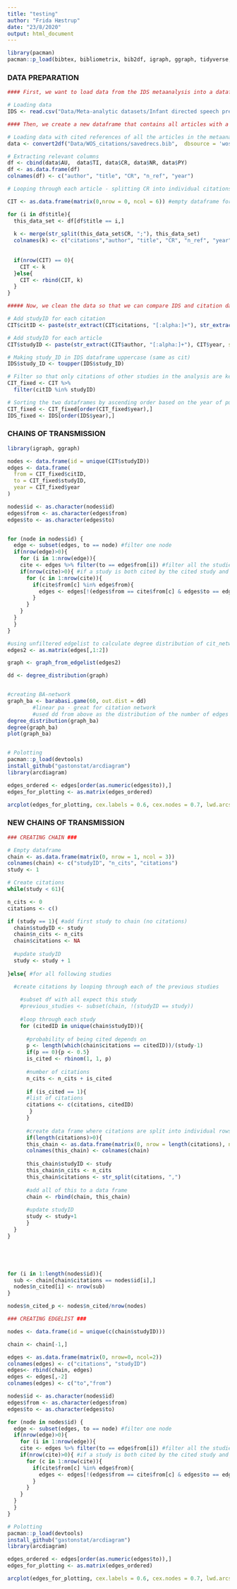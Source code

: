 ```yaml
---
title: "testing"
author: "Frida Hæstrup"
date: "23/8/2020"
output: html_document
---
```


```r
library(pacman)
pacman::p_load(bibtex, bibliometrix, bib2df, igraph, ggraph, tidyverse, stringr, dplyr)
```

### DATA PREPARATION ###
```r

#### First, we want to load data from the IDS metaanalysis into a dataframe ####

# Loading data 
IDS <- read.csv("Data/Meta-analytic datasets/Infant directed speech preference.csv")

#### Then, we create a new dataframe that contains all articles with a row for each of their citations ####

# Loading data with cited references of all the articles in the metaanalysis from Web of Science
data <- convert2df("Data/WOS_citations/savedrecs.bib",  dbsource = 'wos',format = "bibtex")

# Extracting relevant columns
df <- cbind(data$AU,  data$TI, data$CR, data$NR, data$PY)
df <- as.data.frame(df)
colnames(df) <- c("author", "title", "CR", "n_ref", "year")

# Looping through each article - splitting CR into individual citations

CIT <- as.data.frame(matrix(0,nrow = 0, ncol = 6)) #empty dataframe for loop

for (i in df$title){
  this_data_set <- df[df$title == i,]
  
  k <- merge(str_split(this_data_set$CR, ";"), this_data_set)
  colnames(k) <- c("citations","author", "title", "CR", "n_ref", "year") 
  
  
  if(nrow(CIT) == 0){
    CIT <- k
  }else{
    CIT <- rbind(CIT, k)
  }
}

##### Now, we clean the data so that we can compare IDS and citation dataframes #####

# Add studyID for each citation
CIT$citID <- paste(str_extract(CIT$citations, "[:alpha:]+"), str_extract(CIT$citations, "\\d+"), sep = "") 

# Add studyID for each article
CIT$studyID <- paste(str_extract(CIT$author, "[:alpha:]+"), CIT$year, sep = "") 

# Making study_ID in IDS dataframe uppercase (same as cit)
IDS$study_ID <- toupper(IDS$study_ID)

# Filter so that only citations of other studies in the analysis are kept
CIT_fixed <- CIT %>% 
  filter(citID %in% studyID)

# Sorting the two dataframes by ascending order based on the year of publication
CIT_fixed <- CIT_fixed[order(CIT_fixed$year),]
IDS_fixed <- IDS[order(IDS$year),]

```

### CHAINS OF TRANSMISSION ###
```r

library(igraph, ggraph)

nodes <- data.frame(id = unique(CIT$studyID))
edges <- data.frame(
  from = CIT_fixed$citID,
  to = CIT_fixed$studyID,
  year = CIT_fixed$year
)

nodes$id <- as.character(nodes$id)
edges$from <- as.character(edges$from)
edges$to <- as.character(edges$to)


for (node in nodes$id) {
  edge <- subset(edges, to == node) #filter one node
  if(nrow(edge)>0){
    for (i in 1:nrow(edge)){
    cite <- edges %>% filter(to == edge$from[i]) #filter all the studies the node cites
    if(nrow(cite)>0){ #if a study is both cited by the cited study and the node
      for (c in 1:nrow(cite)){
        if(cite$from[c] %in% edge$from){
          edges <- edges[!(edges$from == cite$from[c] & edges$to == edge$to[i]),]
        }
      }
    }
  }
  }
}

#using unfiltered edgelist to calculate degree distribution of cit_network
edges2 <- as.matrix(edges[,1:2])

graph <- graph_from_edgelist(edges2)

dd <- degree_distribution(graph)


#creating BA-network
graph_ba <- barabasi.game(60, out.dist = dd) 
        #linear pa - great for citation network
        #used dd from above as the distribution of the number of edges to add in each time step
degree_distribution(graph_ba)
degree(graph_ba)
plot(graph_ba) 


# Polotting
pacman::p_load(devtools)
install_github("gastonstat/arcdiagram")
library(arcdiagram)

edges_ordered <- edges[order(as.numeric(edges$to)),]
edges_for_plotting <- as.matrix(edges_ordered)

arcplot(edges_for_plotting, cex.labels = 0.6, cex.nodes = 0.7, lwd.arcs = 0.7)

```



### NEW CHAINS OF TRANSMISSION ###

```r
### CREATING CHAIN ###

# Empty dataframe
chain <- as.data.frame(matrix(0, nrow = 1, ncol = 3)) 
colnames(chain) <- c("studyID", "n_cits", "citations")
study <- 1

# Create citations
while(study < 61){

n_cits <- 0
citations <- c()    

if (study == 1){ #add first study to chain (no citations)
  chain$studyID <- study
  chain$n_cits <- n_cits
  chain$citations <- NA
  
  #update studyID
  study <- study + 1
  
}else{ #for all following studies

  #create citations by looping through each of the previous studies
      
    #subset df with all expect this study
    #previous_studies <- subset(chain, !(studyID == study))
  
    #loop through each study
    for (citedID in unique(chain$studyID)){
      
      #probability of being cited depends on 
      p <- length(which(chain$citations == citedID))/(study-1)
      if(p == 0){p <- 0.5}
      is_cited <- rbinom(1, 1, p)
      
      #number of citations
      n_cits <- n_cits + is_cited
      
      if (is_cited == 1){
      #list of citations
      citations <- c(citations, citedID)
       }
      }
      
      #create data frame where citations are split into individual rows
      if(length(citations)>0){
      this_chain <- as.data.frame(matrix(0, nrow = length(citations), ncol = 3)) 
      colnames(this_chain) <- colnames(chain)
      
      this_chain$studyID <- study   
      this_chain$n_cits <- n_cits
      this_chain$citations <- str_split(citations, ",")
      
      #add all of this to a data frame
      chain <- rbind(chain, this_chain)
      
      #update studyID
      study <- study+1
      }
  }      
}





for (i in 1:length(nodes$id)){
  sub <- chain[chain$citations == nodes$id[i],]
  nodes$n_cited[i] <- nrow(sub)
}

nodes$n_cited_p <- nodes$n_cited/nrow(nodes)

### CREATING EDGELIST ###

nodes <- data.frame(id = unique(c(chain$studyID)))

chain <- chain[-1,]

edges <- as.data.frame(matrix(0, nrow=0, ncol=2))
colnames(edges) <- c("citations", "studyID")
edges<- rbind(chain, edges)
edges <- edges[,-2]
colnames(edges) <- c("to","from")

nodes$id <- as.character(nodes$id)
edges$from <- as.character(edges$from)
edges$to <- as.character(edges$to)

for (node in nodes$id) {
  edge <- subset(edges, to == node) #filter one node
  if(nrow(edge)>0){
    for (i in 1:nrow(edge)){
    cite <- edges %>% filter(to == edge$from[i]) #filter all the studies the node cites
    if(nrow(cite)>0){ #if a study is both cited by the cited study and the node
      for (c in 1:nrow(cite)){
        if(cite$from[c] %in% edge$from){ 
          edges <- edges[!(edges$from == cite$from[c] & edges$to == edge$to[i]),]
        }
      }
    }
  }
  }
}

# Polotting
pacman::p_load(devtools)
install_github("gastonstat/arcdiagram")
library(arcdiagram)

edges_ordered <- edges[order(as.numeric(edges$to)),]
edges_for_plotting <- as.matrix(edges_ordered)

arcplot(edges_for_plotting, cex.labels = 0.6, cex.nodes = 0.7, lwd.arcs = 0.7)
```

